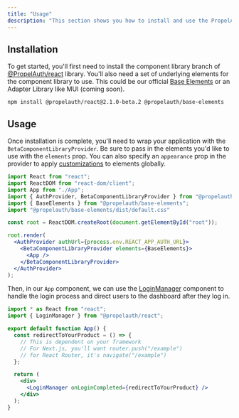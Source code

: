 ```yaml
---
title: "Usage"
description: "This section shows you how to install and use the PropelAuth component library in your application."
---
```


## Installation

To get started, you'll first need to install the component library branch of [@PropelAuth/react](https://github.com/PropelAuth/react) library. You'll also need a set of underlying elements for the component library to use. This could be our official [Base Elements](https://github.com/PropelAuth/base-elements) or an Adapter Library like MUI (coming soon).

```shell
npm install @propelauth/react@2.1.0-beta.2 @propelauth/base-elements
```

## Usage

Once installation is complete, you'll need to wrap your application with the `BetaComponentLibraryProvider`. Be sure to pass in the elements you'd like to use with the `elements` prop. You can also specify an `appearance` prop in the provider to apply [customizations](/component-library/getting-started/customization) to elements globally.

```jsx
import React from "react";
import ReactDOM from "react-dom/client";
import App from "./App";
import { AuthProvider, BetaComponentLibraryProvider } from "@propelauth/react";
import { BaseElements } from "@propelauth/base-elements";
import "@propelauth/base-elements/dist/default.css"

const root = ReactDOM.createRoot(document.getElementById("root"));

root.render(
  <AuthProvider authUrl={process.env.REACT_APP_AUTH_URL}>
    <BetaComponentLibraryProvider elements={BaseElements}>
      <App />
    </BetaComponentLibraryProvider>
  </AuthProvider>
);
```

Then, in our `App` component, we can use the [LoginManager](/component-library/components/login-manager) component to handle the login process and direct users to the dashboard after they log in.

```jsx
import * as React from "react";
import { LoginManager } from "@propelauth/react";

export default function App() {
  const redirectToYourProduct = () => {
    // This is dependent on your framework
    // For Next.js, you'll want router.push("/example")
    // for React Router, it's navigate("/example")
  };

  return (
    <div>
      <LoginManager onLoginCompleted={redirectToYourProduct} />
    </div>
  );
}
```
